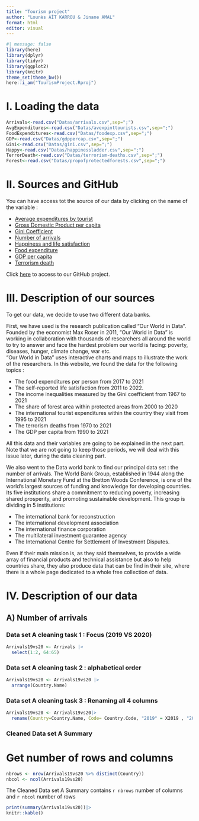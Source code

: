 ```yaml
---
title: "Tourism project"
author: "Lounès AÏT KARROU & Jinane AMAL"
format: html
editor: visual
---
```


```r
#| message: false
library(here)
library(dplyr)
library(tidyr)
library(ggplot2)
library(knitr)
theme_set(theme_bw())
here::i_am("TourismProject.Rproj")
```

# I. Loading the data

```r
Arrivals<-read.csv("Datas/arrivals.csv",sep=";")
AvgExpenditures<-read.csv("Datas/avexpinttourists.csv",sep=";")
FoodExpenditures<-read.csv("Datas/foodexp.csv",sep=";")
GDP<-read.csv("Datas/gdppercap.csv",sep=";")
Gini<-read.csv("Datas/gini.csv",sep=";")
Happy<-read.csv("Datas/happinessladder.csv",sep=";")
TerrorDeath<-read.csv("Datas/terrorism-deaths.csv",sep=";")
Forest<-read.csv("Datas/propofprotectedforests.csv",sep=";")
```

# II. Sources and GitHub

You can have access tot the source of our data by clicking on the name of the variable :

-   [Average expenditures by tourist](https://ourworldindata.org/grapher/average-expenditures-of-international-tourists-domestically?tab=table)\
-   [Gross Domestic Product per capita](https://ourworldindata.org/economic-growth#all-charts)
-   [Gini Coefficient](https://ourworldindata.org/grapher/economic-inequality-gini-index)
-   [Number of arrivals](https://data.worldbank.org/indicator/ST.INT.ARVL?end=2020&most_recent_year_desc=false&start=2020&view=bar)
-   [Happiness and life satisfaction](https://ourworldindata.org/happiness-and-life-satisfaction)
-   [Food expenditure](https://ourworldindata.org/grapher/food-expenditure-per-person-per-year?tab=table)
-   [GDP per capita](https://ourworldindata.org/grapher/gdp-per-capita-worldbank?tab=table)
-   [Terrorism death](https://ourworldindata.org/grapher/terrorism-deaths)

Click [here](https://github.com/jinane1amal/DataRproject.git) to access to our GitHub project.

# III. Description of our sources

To get our data, we decide to use two different data banks.

First, we have used is the research publication called "Our World in Data". Founded by the economist Max Roser in 2011, "Our World in Data" is working in collaboration with thousands of researchers all around the world to try to answer and face the hardest problem our world is facing: poverty, diseases, hunger, climate change, war etc.\
"Our World in Data" uses interactive charts and maps to illustrate the work of the researchers. In this website, we found the data for the following topics :

-   The food expenditures per person from 2017 to 2021
-   The self-reported life satisfaction from 2011 to 2022.
-   The income inequalities measured by the Gini coefficient from 1967 to 2021
-   The share of forest area within protected areas from 2000 to 2020
-   The international tourist expenditures within the country they visit from 1995 to 2021
-   The terrorism deaths from 1970 to 2021
-   The GDP per capita from 1990 to 2021

All this data and their variables are going to be explained in the next part. Note that we are not going to keep those periods, we will deal with this issue later, during the data cleaning part.

We also went to the Data world bank to find our principal data set : the number of arrivals. The World Bank Group, established in 1944 along the International Monetary Fund at the Bretton Woods Conference, is one of the world's largest sources of funding and knowledge for developing countries. Its five institutions share a commitment to reducing poverty, increasing shared prosperity, and promoting sustainable development. This group is dividing in 5 institutions:

-   The international bank for reconstruction\
-   The international development association\
-   The international finance corporation\
-   The multilateral investment guarantee agency\
-   The International Centre for Settlement of Investment Disputes.

Even if their main mission is, as they said themselves, to provide a wide array of financial products and technical assistance but also to help countries share, they also produce data that can be find in their site, where there is a whole page dedicated to a whole free collection of data.

# IV. Description of our data

## A) Number of arrivals

### Data set A cleaning task 1 : Focus (2019 VS 2020)

```r
Arrivals19vs20 <- Arrivals |>
  select(1:2, 64:65)
```

### Data set A cleaning task 2 : alphabetical order

```r
Arrivals19vs20 <- Arrivals19vs20 |>
  arrange(Country.Name)
```

### Data set A cleaning task 3 : Renaming all 4 columns

```r
Arrivals19vs20 <- Arrivals19vs20|>
  rename(Country=Country.Name, Code= Country.Code, "2019" = X2019 , "2020" = X2020)
```

### Cleaned Data set A Summary

# Get number of rows and columns

```r
nbrows <- nrow(Arrivals19vs20 %>% distinct(Country))
nbcol <- ncol(Arrivals19vs20)
```

The Cleaned Data set A Summary contains `r nbrows` number of columns and `r nbcol` number of rows


```r
print(summary(Arrivals19vs20))|>
knitr::kable()
```

